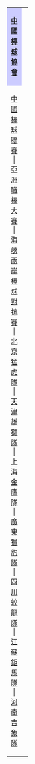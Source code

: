 {| align=center id=toc width=100% style="margin: auto"
| align="center" style="background:#ccccff" width="100%" | '''[[中國棒球協會]]'''
| width="100px" align="right"|<!--不是使用在条目中的非自由版权图像，根据[[Wikipedia:合理使用]]，不能在非条目名字空间展示：
ulogo.jpg
-->
|-
| align="center" | [[中國棒球聯賽]] | [[亞洲職棒大賽]] | [[海峽兩岸棒球對抗賽]] | [[北京猛虎隊]] | [[天津雄獅隊]] | [[上海金鷹隊]] | [[廣東獵豹隊]] | [[四川蛟龍隊]] | [[江蘇鉅馬隊]] | [[河南吉象隊]] 
|}<noinclude>[[Category:棒球模板|{{PAGENAME}}]]

</noinclude>